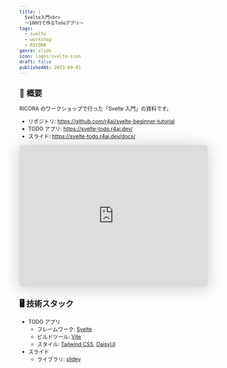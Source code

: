 ```yaml
---
title: |
  Svelte入門<br>
  ～100行で作るTodoアプリ～
tags:
  - svelte
  - workshop
  - RICORA
genre: slide
icon: logos:svelte-icon
draft: false
publishedAt: 2023-09-01
---
```


## 📝 概要

RICORA のワークショップで行った「Svelte 入門」の資料です。

- リポジトリ: https://github.com/r4ai/svelte-beginner-tutorial
- TODO アプリ: https://svelte-todo.r4ai.dev/
- スライド: https://svelte-todo.r4ai.dev/docs/

<iframe
  frameborder="0"
  src="https://svelte-todo.r4ai.dev/docs/"
  title="Svelte 入門"
  allowfullscreen="true"
  mozallowfullscreen="true"
  webkitallowfullscreen="true"
  style="border: 0px; background: padding-box padding-box rgba(0, 0, 0, 0.1); margin: 0px; padding: 0px; border-radius: 6px; box-shadow: rgba(0, 0, 0, 0.2) 0px 5px 40px; width: 100%; height: auto; aspect-ratio: 4 / 3;"></iframe>

## 🖥️ 技術スタック

- TODO アプリ
  - フレームワーク: [Svelte](https://svelte.dev/)
  - ビルドツール: [Vite](https://vitejs.dev/)
  - スタイル: [Tailwind CSS](https://tailwindcss.com/), [DaisyUI](https://daisyui.com/)
- スライド
  - ライブラリ: [slidev](https://sli.dev)
